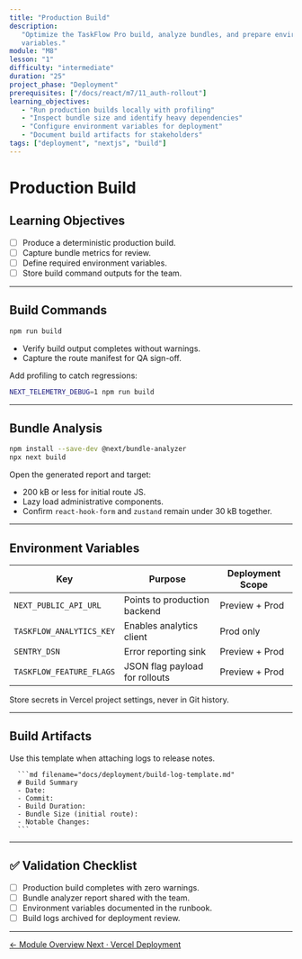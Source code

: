 ```yaml
---
title: "Production Build"
description:
   "Optimize the TaskFlow Pro build, analyze bundles, and prepare environment
   variables."
module: "M8"
lesson: "1"
difficulty: "intermediate"
duration: "25"
project_phase: "Deployment"
prerequisites: ["/docs/react/m7/11_auth-rollout"]
learning_objectives:
   - "Run production builds locally with profiling"
   - "Inspect bundle size and identify heavy dependencies"
   - "Configure environment variables for deployment"
   - "Document build artifacts for stakeholders"
tags: ["deployment", "nextjs", "build"]
---
```



# Production Build

## Learning Objectives

-  [ ] Produce a deterministic production build.
-  [ ] Capture bundle metrics for review.
-  [ ] Define required environment variables.
-  [ ] Store build command outputs for the team.

---

## Build Commands

```bash
npm run build
```

-  Verify build output completes without warnings.
-  Capture the route manifest for QA sign-off.

Add profiling to catch regressions:

```bash
NEXT_TELEMETRY_DEBUG=1 npm run build
```

---

## Bundle Analysis

```bash
npm install --save-dev @next/bundle-analyzer
npx next build
```

Open the generated report and target:

-  200 kB or less for initial route JS.
-  Lazy load administrative components.
-  Confirm `react-hook-form` and `zustand` remain under 30 kB together.

---

## Environment Variables

| Key                      | Purpose                        | Deployment Scope |
| ------------------------ | ------------------------------ | ---------------- |
| `NEXT_PUBLIC_API_URL`    | Points to production backend   | Preview + Prod   |
| `TASKFLOW_ANALYTICS_KEY` | Enables analytics client       | Prod only        |
| `SENTRY_DSN`             | Error reporting sink           | Preview + Prod   |
| `TASKFLOW_FEATURE_FLAGS` | JSON flag payload for rollouts | Preview + Prod   |

Store secrets in Vercel project settings, never in Git history.

---

## Build Artifacts

<Accordions type='single' className='mt-4'>
   <Accordion title='Build Log Template'>
      <p>Use this template when attaching logs to release notes.</p>

      ```md filename="docs/deployment/build-log-template.md"
      # Build Summary
      - Date:
      - Commit:
      - Build Duration:
      - Bundle Size (initial route):
      - Notable Changes:
      ```

   </Accordion>
</Accordions>

---

## ✅ Validation Checklist

-  [ ] Production build completes with zero warnings.
-  [ ] Bundle analyzer report shared with the team.
-  [ ] Environment variables documented in the runbook.
-  [ ] Build logs archived for deployment review.

---

<div className='mt-8 flex justify-between'>
   <a
      href='/docs/react/m8/0_index'
      className='text-sm font-medium text-muted-foreground hover:text-foreground'
   >
      ← Module Overview
   </a>
   <a
      href='/docs/react/m8/2_vercel-deployment'
      className='text-sm font-medium text-primary hover:text-primary/80'
   >
      Next · Vercel Deployment
   </a>
</div>
